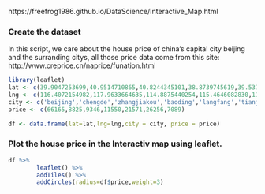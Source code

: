 
https://freefrog1986.github.io/DataScience/Interactive_Map.html

### Create the dataset
 In this script, we care about the house price of china's capital city beijing and the surranding citys, all those price data come from this site: http://www.creprice.cn/naprice/funation.html
```r
library(leaflet)
lat <- c(39.9047253699,40.9514710865,40.8244345101,38.8739745619,39.5377360138,39.0850853357,39.6304907838)
lng <- c(116.4072154982,117.9633664635,114.8875440254,115.4646082830,116.6837380445,117.1993482089,118.1805948789)
city <- c('beijing','chengde','zhangjiakou','baoding','langfang','tianjin','tanshan')
price <- c(66165,8825,9346,11550,21571,26256,7089)

df <- data.frame(lat=lat,lng=lng,city = city, price = price)
```

### Plot the house price in the Interactiv map using leaflet.
```r
df %>%
        leaflet() %>%
        addTiles() %>%
        addCircles(radius=df$price,weight=3)
```
